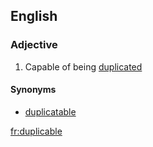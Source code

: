 ==English==

===Adjective===
{{en-adj}}

#Capable of being [[duplicate]]d

====Synonyms====
*[[duplicatable]]

[[fr:duplicable]]
